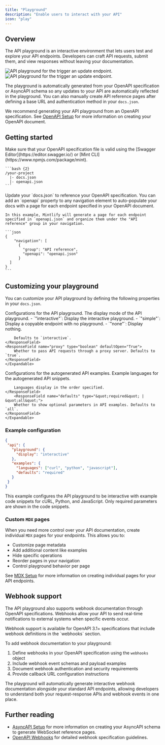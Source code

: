 ```yaml
---
title: "Playground"
description: "Enable users to interact with your API"
icon: "play"
---
```


## Overview

The API playground is an interactive environment that lets users test and explore your API endpoints. Developers can craft API requests, submit them, and view responses without leaving your documentation.

<Frame>
  <img src="/images/playground/API-playground-light.png" alt="API playground for the trigger an update endpoint." className="block dark:hidden" />
  <img src="/images/playground/API-playground-dark.png" alt="API playground for the trigger an update endpoint." className="hidden dark:block" />
</Frame>

The playground is automatically generated from your OpenAPI specification or AsyncAPI schema so any updates to your API are automatically reflected in the playground. You can also manually create API reference pages after defining a base URL and authentication method in your `docs.json`.

We recommend generating your API playground from an OpenAPI specification. See [OpenAPI Setup](/api-playground/openapi-setup) for more information on creating your OpenAPI document.

## Getting started

<Steps>
  <Step title="Add your OpenAPI specification file.">
    <Info>
    Make sure that your OpenAPI specification file is valid using the [Swagger Editor](https://editor.swagger.io/) or [Mint CLI](https://www.npmjs.com/package/mint).
    </Info>

    ```bash {2}
    /your-project
      |- docs.json
      |- openapi.json
    ```

  </Step>
  <Step title="Configure `docs.json`.">
    Update your `docs.json` to reference your OpenAPI specification. You can add an `openapi` property to any navigation element to auto-populate your docs with a page for each endpoint specified in your OpenAPI document.
    
    In this example, Mintlify will generate a page for each endpoint specified in `openapi.json` and organize them under the "API reference" group in your navigation.

    ```json
    {
        "navigation": [
          {
            "group": "API reference",
            "openapi": "openapi.json"
          }
      ]
    }
    ```

  </Step>
</Steps>

## Customizing your playground

You can customize your API playground by defining the following properties in your `docs.json`.

<ResponseField name="playground" type="object">
    Configurations for the API playground.
    <Expandable title="playground" defaultOpen="True">
    <ResponseField name="display" type="&quot;interactive&quot; | &quot;simple&quot; | &quot;none&quot;">
        The display mode of the API playground.
        - `"interactive"`: Display the interactive playground.
        - `"simple"`: Display a copyable endpoint with no playground.
        - `"none"`: Display nothing.

        Defaults to `interactive`.
    </ResponseField>
    <ResponseField name="proxy" type="boolean" defaultOpen="True">
        Whether to pass API requests through a proxy server. Defaults to `true`.
    </ResponseField>
    </Expandable>
</ResponseField>

<ResponseField name="examples" type="object">
    Configurations for the autogenerated API examples.
    <Expandable title="examples" defaultOpen="True">
    <ResponseField name="languages" type="array of string">
        Example languages for the autogenerated API snippets.

        Languages display in the order specified.
    </ResponseField>
        <ResponseField name="defaults" type="&quot;required&quot; | &quot;all&quot;">
        Whether to show optional parameters in API examples. Defaults to `all`.
    </ResponseField>
    </Expandable>
</ResponseField>

### Example configuration

```json
{
 "api": {
   "playground": {
     "display": "interactive"
   },
   "examples": {
     "languages": ["curl", "python", "javascript"],
     "defaults": "required"
   }
 }
}
```

This example configures the API playground to be interactive with example code snippets for cURL, Python, and JavaScript. Only required parameters are shown in the code snippets.

### Custom `MDX` pages

When you need more control over your API documentation, create individual `MDX` pages for your endpoints. This allows you to:

- Customize page metadata
- Add additional content like examples
- Hide specific operations
- Reorder pages in your navigation
- Control playground behavior per page

See [MDX Setup](/api-playground/mdx/configuration) for more information on creating individual pages for your API endpoints.

## Webhook support

The API playground also supports webhook documentation through OpenAPI specifications. Webhooks allow your API to send real-time notifications to external systems when specific events occur.

<Info>
Webhook support is available for OpenAPI 3.1+ specifications that include webhook definitions in the `webhooks` section.
</Info>

To add webhook documentation to your playground:

1. Define webhooks in your OpenAPI specification using the `webhooks` object
2. Include webhook event schemas and payload examples
3. Document webhook authentication and security requirements
4. Provide callback URL configuration instructions

The playground will automatically generate interactive webhook documentation alongside your standard API endpoints, allowing developers to understand both your request-response APIs and webhook events in one place.

## Further reading

- [AsyncAPI Setup](/api-playground/asyncapi/setup) for more information on creating your AsyncAPI schema to generate WebSocket reference pages.
- [OpenAPI Webhooks](https://spec.openapis.org/oas/v3.1.0#webhook-object) for detailed webhook specification guidelines.
